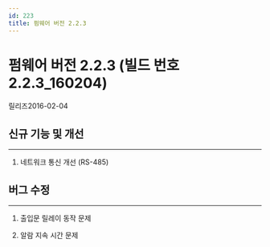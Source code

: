 ```yaml
---
id: 223
title: 펌웨어 버전 2.2.3
---
```


# 펌웨어 버전 2.2.3 (빌드 번호 2.2.3_160204)

릴리즈<Separator/>2016-02-04

## 신규 기능 및 개선

---

1. 네트워크 통신 개선 (RS-485)

## 버그 수정

---

1. 출입문 릴레이 동작 문제

1. 알람 지속 시간 문제